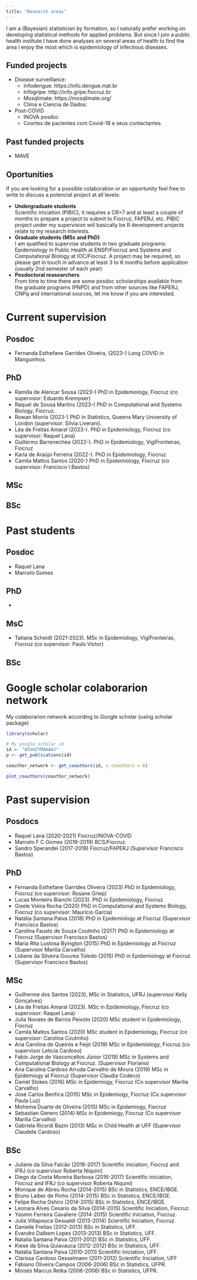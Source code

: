 ```yaml
---
title: "Research areas"
---
```


I am a (Bayesian) statistician by formation, so I naturally prefer working on developing statistical methods for applied problems. But since I join a public health institute I have done analyses on several areas of health to find the area I enjoy the most which is epidemiology of infectious diseases.

## Funded projects

  - Disease surveillance:
    - Infodengue: https://info.dengue.mat.br
    - Infogripe: http://info.gripe.fiocruz.br
    - Mosqlimate: https://mosqlimate.org/
    - Clima e Ciencia de Dados:
  - Post-COVID 
    - INOVA posdoc
    - Coortes de pacientes com Covid-19 e seus contactantes. 
  
## Past funded projects

  - MAVE

## Oportunities

If you are looking for a possible colaboration or an opportunity feel free to write to discuss a potencial project at all levels:

- **Undergraduate students** <br> Scientific iniciation (PIBIC), it requires a CR>7 and at least a couple of months to prepare a project to submit to Fiocruz, FAPERJ, etc. PIBIC project under my supervision wiil basically be R development projects relate to my research interests.
- **Graduate students (MSc and PhD)** <br> I am qualified to supervise students in two graduate programs: Epidemiology in Public Health at ENSP/Fiocruz and Systems and Computational Biology at IOC/Fiocruz. A project may be required, so please get in touch in advance at least 3 to 6 months before application (usually 2nd semester of each year)
- **Posdoctoral reasearchers** <br> From time to time there are some posdoc scholarships available from the graduate programs (PNPD) and from other sources like FAPERJ, CNPq and international sources, let me know if you are interested.

# Current supervision

## Posdoc

  - Fernanda Esthefane Garrides Oliveira, (2023-) Long COVID in Manguinhos.
  
## PhD

  - Ramilla de Alencar Sousa (2023-) PhD in Epidemiology, Fiocruz (co supervisor: Eduardo Krempser)
  - Raquel de Sousa Martins (2023-) PhD in Computational and Systems Biology, Fiocruz.
  - Rowan Morris (2023-) PhD in Statistics, Queens Mary University of London (supervisor: Silvia Liverani).
  - Léa de Freitas Amaral (2023-). PhD in Epidemiology, Fiocruz (co supervisor: Raquel Lana)
  - Guillermo Barrenechea (2022-). PhD in Epidemiology, VigiFronteiras, Fiocruz
  - Karla de Araújo Ferreira (2022-). PhD in Epidemiology, Fiocruz
  - Camila Mattos Santos  (2020-) PhD in Epidemiology, Fiocruz (co supervisor: Francisco I Bastos)

## MSc 

## BSc


# Past students

## Posdoc
  - Raquel Lana
  - Marcelo Gomes
  
## PhD
  - 
  
## MsC

  - Tatiana Scheidt (2021-2023). MSc in Epidemiology, VigiFronteiras, Fiocruz (co supervisor: Paulo Victor)

## BSc


# Google scholar colaborarion network

My colaborarion network according to Google scholar (using scholar package)

```r
library(scholar)

# My google scholar id
id <- "A5VmZYMAAAAJ"
p <- get_publications(id)

coauthor_network <- get_coauthors(id, n_coauthors = 6)

plot_coauthors(coauthor_network)
```



# Past supervision

## Posdocs

  - Raquel Lana (2020-2021) Fiocruz/INOVA-COVID
  - Marcelo F C Gomes (2019-2019) BCS/Fiocruz.
  - Sandro Sperandei (2017-2018) Fiocruz/FAPERJ (Supervisor Francisco Bastos)

## PhD 
  - Fernanda Esthefane Garrides Oliveira  (2023) PhD in Epidemiology, Fiocruz (co supervisor: Rosane Griep)
  - Lucas Monteiro Bianchi (2023). PhD in Epidemiology, Fiocruz
  - Gisele Vieira Rocha  (2020) PhD in Computational and Systems Biology, Fiocruz (co supervisor: Mauricio Garcia)
  - Natália Santana Paiva (2018) PhD in Epidemiology at Fiocruz (Supervisor Francisco Bastos)
  - Carolina Fausto de Souza Coutinho (2017) PhD in Epidemiology at Fiocruz (Supervisor Francisco Bastos)
  - Maria Rita Lustosa Byington (2015) PhD in Epidemiology at Fiocruz (Supervisor Marilia Carvalho)
  - Lidiane da Silveira Gouvea Toledo (2015) PhD in Epidemiology at Fiocruz (Supervisor Francisco Bastos)


## MSc 

  - Guilherme dos Santos (2023), MSc in Statistics, UFRJ (supervisor Kelly Gonçalves)
  - Léa de Freitas Amaral (2023). MSc in Epidemiology, Fiocruz (co supervisor: Raquel Lana)
  - Julia Novaes de Barros Peixoto (2020) MSc student in Epidemiology, Fiocruz
  - Camila Mattos Santos  (2020) MSc student in Epidemiology, Fiocruz (co supervisor: Carolina Coutinho)
  - Ana Carolina de Queirós e Feijó  (2019) MSc in Epidemiology, Fiocruz (co supervisor Leticia Cardoso)
  - Fabio Jorge de Vasconcellos Júnior (2019) MSc in Systems and Computational Biology at Fiocruz. (Supervisor Floriano)
  - Ana Carolina Cardoso Arruda Carvalho de Moura (2019) MSc in Epidemiogy at Fiocruz (Supervisor Claudia Codeco)
  - Daniel Stokes (2016) MSc in Epidemiogy, Fiocruz (Co supervisor Marilia Carvalho)
  - José Carlos Benfica (2015) MSc in Epidemiogy, Fiocruz (Co supervisor Paula Luz)
  - Mohema Duarte de Oliveira (2015) MSc in Epidemiogy, Fiocruz
  - Sebastian Genero (2014) MSc in Epidemiogy, Fiocruz (Co supervisor Marilia Carvalho)
  - Gabriela Ricordi Bazin (2013) MSc in Child Health at UFF (Supervisor Claudete Cardoso)

## BSc 

  - Juliane da Silva Falcão (2016-2017) Scientific iniciation, Fiocruz and IFRJ (co supervisor Roberta Niquini)
  - Diego da Costa Moreira Barbosa (2016-2017) Scientific iniciation, Fiocruz and IFRJ (co supervisor Roberta Niquini)
  - Monique de Abreu Rocha (2014-2015) BSc in Statistics, ENCE/IBGE.
  - Bruno Laiber de Pinho (2014-2015) BSc in Statistics, ENCE/IBGE.
  - Felipe Rocha Oshiro (2014-2015) BSc in Statistics, ENCE/IBGE.
  - Leonara Alves Cesario da Silva (2014-2015) Scientific Iniciation, Fiocruz.
  - Yasmin Ferreira Cavaliere (2014-2015) Scientific Iniciation, Fiocruz.
  - Julia Villapouca Gesualdi (2013-2014) Scientific Iniciation, Fiocruz.
  - Danielle Freitas (2012-2013) BSc in Statistics, UFF.
  - Evandro Dalbem Lopes (2013-2013) BSc in Statistics, UFF.
  - Natalia Santana Paiva (2011-2012) BSc in Statistics, UFF.
  - Kiese da Silva Quiavauca (2012-2012) BSc in Statistics, UFF.
  - Natália Santana Paiva	(2010-2011) Scientific Iniciation, UFF.
  - Clarissa Cardoso Oesselmann (2011-2012) Scientific Iniciation, UFF
  - Fabiano Oliveira Campos (2006-2006) BSc in Statistics, UFPR.
  - Moisés Marcus Retka (2006-2006) BSc in Statistics, UFPR.


